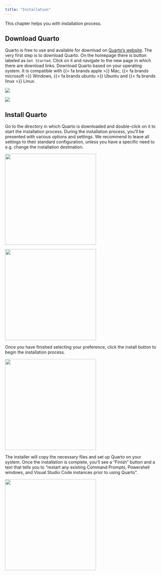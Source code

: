 ```yaml
---
title: "Installation"
---
```

This chapter helps you with installation process.


## Download Quarto

Quarto is free to use and available for download on [Quarto's website](quarto.org). The very first step is to download Quarto. On the homepage there is button labeled as `Get Started`. Click on it and navigate to the new page in which there are download links. Download Quarto based on your operating system. It is compatible with {{< fa brands apple >}} Mac, {{< fa brands microsoft >}} Windows, {{< fa brands ubuntu >}} Ubuntu and {{< fa brands linux >}} Linux.

![](images/Quarto_Installation_1.jpg)

![](images/Quarto_Installation_2.1.jpg)

## Install Quarto

Go to the directory in which Quarto is downloaded and double-click on it to start the installation process. During the installation process, you’ll be presented with various options and settings. We recommend to leave all settings to their standard configuration, unless you have a specific need to e.g. change the installation destination.

![](images/Quarto_Installation_3.jpg){width="300"}

![](images/Quarto_Installation_4.jpg){width="300"}

Once you have finished selecting your preference, click the install button to begin the installation process.

![](images/clipboard-3674821085.jpeg){width="300"}

The installer will copy the necessary files and set up Quarto on your system. Once the installation is complete, you’ll see a “Finish” button and a text that tells you to "restart any existing Command Prompts, Powershell windows, and Visual Studio Code instances prior to using Quarto".

![](images/Quarto_Installation_6.jpg){width="300"}






